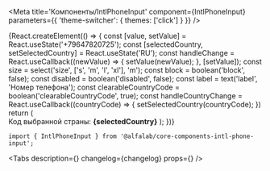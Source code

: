 

<Meta
    title='Компоненты/IntlPhoneInput'
    component={IntlPhoneInput}
    parameters={{ 'theme-switcher': { themes: ['click'] } }}
/>

<!-- Canvas -->

<Story name='IntlPhoneInput'>
    {React.createElement(() => {
            const [value, setValue] = React.useState('+79647820725');
            const [selectedCountry, setSelectedCountry] = React.useState('RU');
            const handleChange = React.useCallback((newValue) => {
                setValue(newValue);
            }, [setValue]);
            const size = select('size', ['s', 'm', 'l', 'xl'], 'm');
            const block = boolean('block', false);
            const disabled = boolean('disabled', false);
            const label = text('label', 'Номер телефона');
            const clearableCountryCode = boolean('clearableCountryCode', true);
            const handleCountryChange = React.useCallback((countryCode) => {
                setSelectedCountry(countryCode);
            })
            return (
                <React.Fragment>
                    <IntlPhoneInput
                        value={value}
                        onChange={handleChange}
                        size={size}
                        block={block}
                        label={label}
                        disabled={disabled}
                        defaultCountryIso2="RU"
                        readOnly={boolean('readOnly', false)}
                        onCountryChange={handleCountryChange}
                        clearableCountryCode={clearableCountryCode}
                    />
                    <br />
                    Код выбранной страны: <strong>{selectedCountry}</strong>
                </React.Fragment>
            );
        })}
</Story>


<!-- Docs -->

<ComponentHeader
    name='IntlPhoneInput'
    version={version}
    package='@alfalab/core-components-intl-phone-input'
    stage={1}
/>

```tsx
import { IntlPhoneInput } from '@alfalab/core-components-intl-phone-input';
```

<Tabs
    description={<Description />}
    changelog={changelog}
    props={<Props of={IntlPhoneInput} />}
/>